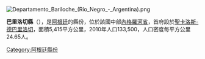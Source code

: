 [[Image:Departamento_Bariloche_(Río_Negro_-_Argentina).png|right]]
{{Coord|41|7|55|S|71|18|37|W|display=title}}

'''巴里洛切縣'''（{{lang-es|Departamento Bariloche}}），是[[阿根廷|阿根廷]]的縣份，位於該國中部[[內格羅河省_(阿根廷)|內格羅河省]]，首府設於[[聖卡洛斯-德巴里洛切|聖卡洛斯-德巴里洛切]]，面積5,415平方公里，2010年人口133,500，人口密度每平方公里24.65人。

{{Argentina-geo-stub}}
[[Category:阿根廷縣份|Category:阿根廷縣份]]